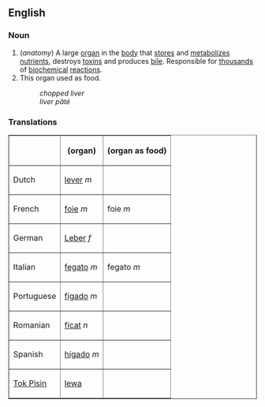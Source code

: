 ==English==
===Noun===
#(''anatomy'') A large [[organ]] in the [[body]] that [[store]]s and [[metabolize]]s [[nutrient]]s, destroys [[toxins]] and produces [[bile]].  Responsible for [[thousand]]s of [[biochemical]] [[reaction]]s.
#This organ used as food.
#:''chopped liver''
#:''liver pâté''

===Translations===
<table border="1" align="center" cellpadding="5">
<tr><th>              <th> (organ) <th> (organ as food) </tr>
<tr><td>Dutch         <td> [[lever#Dutch|lever]] ''m'' <td>  </tr>
<tr><td>French        <td> [[foie]] ''m'' <td> foie ''m'' </tr>
<tr><td>German        <td> [[Leber]] ''f'' <td>  </tr>
<tr><td>Italian       <td> [[fegato]] ''m'' <td> fegato ''m'' </tr>
<tr><td>Portuguese    <td> [[fígado]] ''m'' <td>  </tr>
<tr><td>Romanian      <td> [[ficat]] ''n'' <td>  </tr>
<tr><td>Spanish       <td> [[hígado]] ''m'' <td>  </tr>
<tr><td>[[Tok Pisin]] <td> [[lewa]] <td>  </tr>
</table>